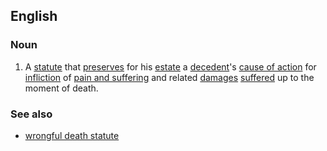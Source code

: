 ==English==

===Noun===
{{en-noun}}

# {{context|legal|lang=en}} A [[statute]] that [[preserves]] for his [[estate]] a [[decedent]]'s [[cause of action]] for [[infliction]] of [[pain and suffering]] and related [[damages]] [[suffered]] up to the moment of death.

===See also===
* [[wrongful death statute]]